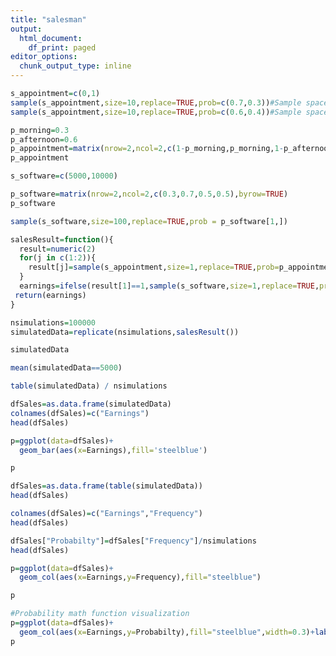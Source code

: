 ```yaml
---
title: "salesman"
output:
  html_document:
    df_print: paged
editor_options:
  chunk_output_type: inline
---
```


```r
s_appointment=c(0,1)
sample(s_appointment,size=10,replace=TRUE,prob=c(0.7,0.3))#Sample space with the probability of morning sale
sample(s_appointment,size=10,replace=TRUE,prob=c(0.6,0.4))#Sample space with the probability of afternoon sale
```

```r
p_morning=0.3
p_afternoon=0.6
p_appointment=matrix(nrow=2,ncol=2,c(1-p_morning,p_morning,1-p_afternoon,p_afternoon),byrow=TRUE)
p_appointment
```

```r
s_software=c(5000,10000)
```

```r
p_software=matrix(nrow=2,ncol=2,c(0.3,0.7,0.5,0.5),byrow=TRUE)
p_software
```
```r
sample(s_software,size=100,replace=TRUE,prob = p_software[1,])
```

```r
salesResult=function(){
  result=numeric(2)
  for(j in c(1:2)){
    result[j]=sample(s_appointment,size=1,replace=TRUE,prob=p_appointment[j,])
  }
  earnings=ifelse(result[1]==1,sample(s_software,size=1,replace=TRUE,prob=p_software[1,]),0)+ifelse(result[2]==1,sample(s_software,size=1,replace=TRUE,prob=p_software[2,]),0)
 return(earnings)
}
```

```r
nsimulations=100000
simulatedData=replicate(nsimulations,salesResult())
```

```r
simulatedData
```


```r
mean(simulatedData==5000)
```
```r
table(simulatedData) / nsimulations
```

```r
dfSales=as.data.frame(simulatedData)
colnames(dfSales)=c("Earnings")
head(dfSales)
```
```r
p=ggplot(data=dfSales)+
  geom_bar(aes(x=Earnings),fill='steelblue')
```

```r
p
```
```r
dfSales=as.data.frame(table(simulatedData))
head(dfSales)
```
```r
colnames(dfSales)=c("Earnings","Frequency")
head(dfSales)
```
```r
dfSales["Probabilty"]=dfSales["Frequency"]/nsimulations
head(dfSales)
```


```r
p=ggplot(data=dfSales)+
  geom_col(aes(x=Earnings,y=Frequency),fill="steelblue")
```

```r
p
```
```r
#Probability math function visualization
p=ggplot(data=dfSales)+
  geom_col(aes(x=Earnings,y=Probabilty),fill="steelblue",width=0.3)+labs(title="Probabilty Mass Function for Salesman Problem")
p

```

